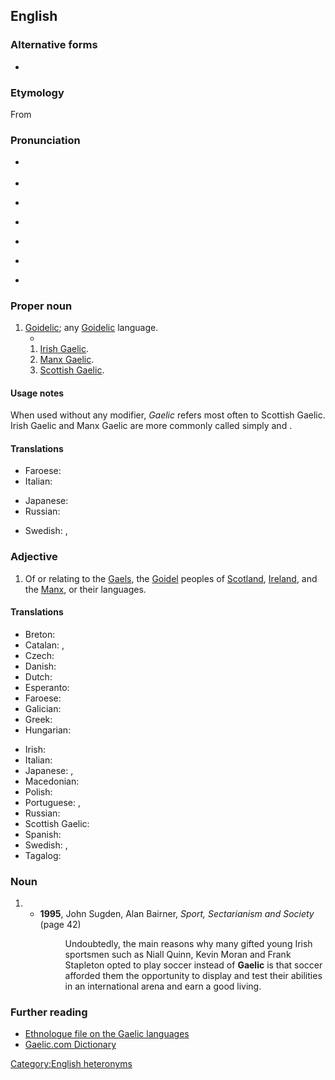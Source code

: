 {{also|gaèlic}}
{{wikipedia}}
==English==

===Alternative forms===
* {{alter|en|Galic||obsolete}}

===Etymology===
From {{suffix|en|Gael|ic}}

===Pronunciation===
* {{IPA|en|/ˈɡælɪk/}} {{q|when referring to Scottish Gaelic}}
* {{audio|en|LL-Q1860 (eng)-Vealhurl-Gaelic.wav|Audio (UK)}}
* {{IPA|en|/ˈɡeɪlɪk/}} {{q|when referring to Irish Gaelic or Manx Gaelic}}
* {{audio|en|LL-Q1860 (eng)-Vealhurl-Gaelic2.wav|Audio (UK)}}
* {{a|Scotland}} {{IPA|en|/ˈɡalɪk/}}
* {{a|US}} {{IPA|en|/ˈɡeɪlɪk/}} {{q|for all senses}}
* {{rhymes|en|eɪlɪk|ælɪk|s1=2}}

===Proper noun===
{{en-proper noun}}

# [[Goidelic]]; any [[Goidelic]] language.
#* {{quote-book|en|year=2020|author=[[w:N. K. Jemisin|N. K. Jemisin]]|title=[[w:The City We Became|The City We Became]]|publisher=Orbit|page=342|passage=She taught herself some '''Gaelic''' as a child. It’s hard to pronounce, and with no other '''Gaelic''' speakers around that she could practice on, she’s forgotten nearly all of what she learned.}}
## [[Irish Gaelic]].
## [[Manx Gaelic]].
## [[Scottish Gaelic]].

====Usage notes====
When used without any modifier, ''Gaelic'' refers most often to Scottish Gaelic. Irish Gaelic and Manx Gaelic are more commonly called simply {{m|en|Irish}} and {{m|en|Manx}}.

====Translations====
{{trans-see|Goidelic}}

{{trans-top|any Goidelic language}}
* Faroese: {{t|fo|gæliskt|n}}
* Italian: {{t+|it|lingua}} {{t|it|gaelica|f}}
{{trans-mid}}
* Japanese: {{t|ja|ゲール語|tr=gēru-go}}
* Russian: {{t+|ru| гэльский|m}}
{{trans-bottom}}

{{trans-see|Scottish Gaelic}}

{{checktrans-top}}
* Swedish: {{t+check|sv|gaeliska|c}}, {{t+check|sv|gäliska|c}}
{{trans-mid}}
{{trans-bottom}}

===Adjective===
{{en-adj|-}}

# Of or relating to the [[Gael]]s, the [[Goidel]] peoples of [[Scotland]], [[Ireland]], and the [[Manx]], or their languages.

====Translations====
{{trans-top|relating to the Gaels or their language}}
* Breton: {{t|br|gouezel}}
* Catalan: {{t|ca|goidèlic}}, {{t|ca|gaèlic}}
* Czech: {{t|cs|gaelský}}
* Danish: {{t|da|gælisk}}
* Dutch: {{t+|nl|Gaelisch}}
* Esperanto: {{t|eo|gaela}}
* Faroese: {{t|fo|gæliskur}}
* Galician: {{t+|gl|gaélico|m}}
* Greek: {{t|el|γαελικός}}
* Hungarian: {{t|hu|gael}}
{{trans-mid}}
* Irish: {{t|ga|Gaelach}}
* Italian: {{t|it|gaelico|m}}
* Japanese: {{t|ja|ゲール族|tr=gēru-zoku}} {{q|people}}, {{t|ja|ゲール語|tr=gēru-go}} {{q|language}}
* Macedonian: {{t|mk|гелски|m}}
* Polish: {{t|pl|gaelicki}}
* Portuguese: {{t+|pt|gaélico|m}}, {{t|pt|gaélica|f}}
* Russian: {{t+|ru|гэльский|m}}
* Scottish Gaelic: {{t|gd|Gàidhealach}}
* Spanish: {{t+|es|gaélico}}
* Swedish: {{t+|sv|gaelisk}}, {{t+|sv|gälisk}}
* Tagalog: {{t|tl|Gaeliko}}
{{trans-bottom}}

===Noun===
{{en-noun|-}}

# {{short for|en|Gaelic football}}
#* '''1995''', John Sugden, ‎Alan Bairner, ''Sport, Sectarianism and Society'' (page 42)
#*: Undoubtedly, the main reasons why many gifted young Irish sportsmen such as Niall Quinn, Kevin Moran and Frank Stapleton opted to play soccer instead of '''Gaelic''' is{{sic}} that soccer afforded them the opportunity to display and test their abilities in an international arena and earn a good living.

===Further reading===
* [http://www.ethnologue.com/show_family.asp?subid=90049 Ethnologue file on the Gaelic languages]
* [http://www.gaelic.com/ Gaelic.com Dictionary]

[[Category:English heteronyms]]
{{topics|en|Languages|Language families|Scotland}}